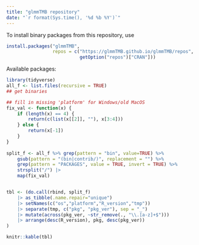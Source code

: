 ```yaml
---
title: "glmmTMB repository"
date: "`r format(Sys.time(), '%d %b %Y')`"
---
```


To install binary packages from this repository, use

```r
install.packages("glmmTMB",
                 repos = c("https://glmmTMB.github.io/glmmTMB/repos",
                           getOption("repos")["CRAN"]))
```

Available packages:

```r
library(tidyverse)
all_f <- list.files(recursive = TRUE)
## get binaries

## fill in missing 'platform' for Windows/old MacOS
fix_val <- function(x) {
    if (length(x) == 4) {
        return(c(list(x[[2]], ""), x[3:4]))
    } else {
        return(x[-1])
    }
}
        
split_f <- all_f %>% grep(pattern = "bin", value=TRUE) %>%
    gsub(pattern = "(bin|contrib/)", replacement = "") %>%
    grep(pattern = "PACKAGES", value = TRUE, invert = TRUE) %>%
    strsplit("/") |>
    map(fix_val)


tbl <- (do.call(rbind, split_f)
    |> as_tibble(.name.repair="unique")
    |> setNames(c("os","platform","R_version","tmp"))
    |> separate(tmp, c("pkg", "pkg_ver"), sep = "_")
    |> mutate(across(pkg_ver, ~str_remove(., "\\.[a-z]+$")))
    |> arrange(desc(R_version), pkg, desc(pkg_ver))
)
```

```r
knitr::kable(tbl)
```
